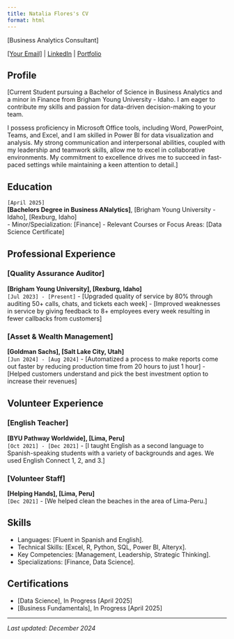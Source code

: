 ```yaml
---
title: Natalia Flores's CV
format: html
---
```



[Business Analytics Consultant]  

<div id="webaddress">
<a href="mailto:[Your Email]">[Your Email]</a> |
<a href="[Your LinkedIn URL]">LinkedIn</a> |
<a href="[Your GitHub or Portfolio URL]">Portfolio</a>
</div>

## Profile

[Current Student pursuing a Bachelor of Science in Business Analytics and a minor in Finance from Brigham Young University - Idaho. I am eager to contribute my skills and passion for data-driven decision-making to your team.

I possess proficiency in Microsoft Office tools, including Word, PowerPoint, Teams, and Excel, and I am skilled in Power BI for data visualization and analysis. My strong communication and interpersonal abilities, coupled with my leadership and teamwork skills, allow me to excel in collaborative environments. My commitment to excellence drives me to succeed in fast-paced settings while maintaining a keen attention to detail.]

## Education

`[April 2025]`  
__[Bachelors Degree in Business ANalytics]__, [Brigham Young University - Idaho], [Rexburg, Idaho]  
- Minor/Specialization: [Finance]
- Relevant Courses or Focus Areas: [Data Science Certificate]

## Professional Experience

### [Quality Assurance Auditor]
__[Brigham Young University], [Rexburg, Idaho]__  
`[Jul 2023] - [Present]`
- [Upgraded quality of service by 80% through auditing 50+ calls, chats, and tickets each week]
- [Improved weaknesses in service by giving feedback to 8+ employees every week resulting in fewer callbacks from customers]

### [Asset & Wealth Management]
__[Goldman Sachs], [Salt Lake City, Utah]__  
`[Jun 2024] - [Aug 2024]`
- [Automatized a process to make reports come out faster by reducing production time from 20 hours to just 1 hour]
- [Helped customers understand and pick the best investment option to increase their revenues]

## Volunteer Experience

### [English Teacher]
__[BYU Pathway Worldwide], [Lima, Peru]__  
`[Oct 2021] - [Dec 2021]`
- [I taught English as a second language to Spanish-speaking students with a variety of backgrounds and ages. We used English Connect 1, 2, and 3.]

### [Volunteer Staff]
__[Helping Hands], [Lima, Peru]__  
`[Dec 2021]`
- [We helped clean the beaches in the area of Lima-Peru.]

## Skills

- Languages: [Fluent in Spanish and English].
- Technical Skills: [Excel, R, Python, SQL, Power BI, Alteryx].
- Key Competencies: [Management, Leadership, Strategic Thinking].
- Specializations: [Finance, Data Science].

## Certifications

- [Data Science], In Progress [April 2025]
- [Business Fundamentals], In Progress [April 2025]

---

_Last updated: December 2024_
